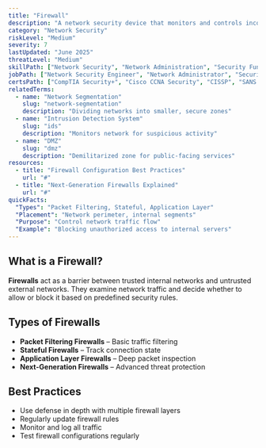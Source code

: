 ```yaml
---
title: "Firewall"
description: "A network security device that monitors and controls incoming and outgoing network traffic"
category: "Network Security"
riskLevel: "Medium"
severity: 7
lastUpdated: "June 2025"
threatLevel: "Medium"
skillPath: ["Network Security", "Network Administration", "Security Fundamentals"]
jobPath: ["Network Security Engineer", "Network Administrator", "Security Engineer", "Security Analyst"]
certsPath: ["CompTIA Security+", "Cisco CCNA Security", "CISSP", "SANS GSEC"]
relatedTerms:
  - name: "Network Segmentation"
    slug: "network-segmentation"
    description: "Dividing networks into smaller, secure zones"
  - name: "Intrusion Detection System"
    slug: "ids"
    description: "Monitors network for suspicious activity"
  - name: "DMZ"
    slug: "dmz"
    description: "Demilitarized zone for public-facing services"
resources:
  - title: "Firewall Configuration Best Practices"
    url: "#"
  - title: "Next-Generation Firewalls Explained"
    url: "#"
quickFacts:
  "Types": "Packet Filtering, Stateful, Application Layer"
  "Placement": "Network perimeter, internal segments"
  "Purpose": "Control network traffic flow"
  "Example": "Blocking unauthorized access to internal servers"
---
```


## What is a Firewall?

**Firewalls** act as a barrier between trusted internal networks and untrusted external networks. They examine network traffic and decide whether to allow or block it based on predefined security rules.

## Types of Firewalls

- **Packet Filtering Firewalls** – Basic traffic filtering
- **Stateful Firewalls** – Track connection state
- **Application Layer Firewalls** – Deep packet inspection
- **Next-Generation Firewalls** – Advanced threat protection

## Best Practices

- Use defense in depth with multiple firewall layers
- Regularly update firewall rules
- Monitor and log all traffic
- Test firewall configurations regularly
